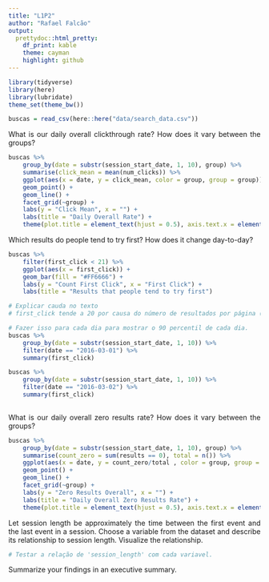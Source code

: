 ```yaml
---
title: "L1P2"
author: "Rafael Falcão"
output:
  prettydoc::html_pretty:
    df_print: kable
    theme: cayman
    highlight: github
---
```


<style>
body {
text-align: justify}
</style>

```r
library(tidyverse)
library(here)
library(lubridate)
theme_set(theme_bw())
```

```r
buscas = read_csv(here::here("data/search_data.csv"))
```

What is our daily overall clickthrough rate? How does it vary between the groups?

```r
buscas %>%
    group_by(date = substr(session_start_date, 1, 10), group) %>%
    summarise(click_mean = mean(num_clicks)) %>%
    ggplot(aes(x = date, y = click_mean, color = group, group = group)) +
    geom_point() +
    geom_line() +
    facet_grid(~group) +
    labs(y = "Click Mean", x = "") +
    labs(title = "Daily Overall Rate") + 
    theme(plot.title = element_text(hjust = 0.5), axis.text.x = element_text(hjust = 1, angle = 45), legend.position="none")
```

Which results do people tend to try first? How does it change day-to-day?

```r
buscas %>%
    filter(first_click < 21) %>%
    ggplot(aes(x = first_click)) +
    geom_bar(fill = "#FF6666") +
    labs(y = "Count First Click", x = "First Click") +
    labs(title = "Results that people tend to try first")

# Explicar cauda no texto
# first_click tende a 20 por causa do número de resultados por página (20).
``` 

```r
# Fazer isso para cada dia para mostrar o 90 percentil de cada dia.
buscas %>%
    group_by(date = substr(session_start_date, 1, 10)) %>%
    filter(date == "2016-03-01") %>%
    summary(first_click)

buscas %>%
    group_by(date = substr(session_start_date, 1, 10)) %>%
    filter(date == "2016-03-02") %>%
    summary(first_click)
    
``` 

What is our daily overall zero results rate? How does it vary between the groups?

```r

buscas %>%
    group_by(date = substr(session_start_date, 1, 10), group) %>%
    summarise(count_zero = sum(results == 0), total = n()) %>%
    ggplot(aes(x = date, y = count_zero/total , color = group, group = group)) +
    geom_point() + 
    geom_line() +
    facet_grid(~group) +
    labs(y = "Zero Results Overall", x = "") +
    labs(title = "Daily Overall Zero Results Rate") + 
    theme(plot.title = element_text(hjust = 0.5), axis.text.x = element_text(hjust = 1, angle = 45), legend.position="none")

```

Let session length be approximately the time between the first event and the last event in a session. Choose a variable from the dataset and describe its relationship to session length. Visualize the relationship.

```r
# Testar a relação de 'session_length' com cada variavel.
```

Summarize your findings in an executive summary.

```r

```
